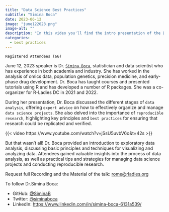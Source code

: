 ```yaml
---
title: "Data Science Best Practices"
subtitle: "Simina Boca"
date: 2023-06-12
image: "june122023.png"
image-alt: ""
description: "In this video you'll find the intro presentation of the Data Science Best Practices event. To see the recording please contact <rome@rladies.org>"
categories:
  - best practices
---
```


`Registered Attendees (66)`

June 12, 2023 speaker is Dr. [`Simina Boca`](https://www.linkedin.com/in/simina-boca-6131a539/), statistician and data scientist who has experience in both academia and industry. She has worked in the analysis of omics data, population genetics, precision medicine, and early-phase drug development. Dr. Boca has taught courses and presented tutorials using R and has developed a number of R packages. She was a co-organizer for R-Ladies DC in 2021 and 2022.

During her presentation, Dr. Boca discussed the different stages of `data analysis`, offering `expert advice` on how to effectively organize and manage `data science projects`. She also delved into the importance of `reproducible research`, highlighting key principles and `best practices` for ensuring that research could be replicated and verified.

{{< video https://www.youtube.com/watch?v=jSsU5uvbV6o&t=42s >}}

But that wasn't all! Dr. Boca provided an introduction to exploratory data analysis, discussing basic principles and techniques for visualizing and analyzing data. Attendees gained valuable insights into the process of data analysis, as well as practical tips and strategies for managing data science projects and conducting reproducible research.

Request full Recording and the Material of the talk: [rome\@rladies.org](mailto:rome@rladies.org){.email}

To follow Dr.Simina Boca:

-   GitHub: [\@SiminaB](https://github.com/SiminaB)
-   Twitter: [\@siminaboca](https://twitter.com/siminaboca)
-   LinkedIn: <https://www.linkedin.com/in/simina-boca-6131a539/>
